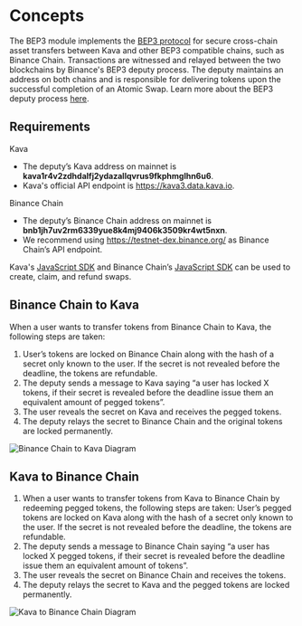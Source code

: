 
# Concepts

The BEP3 module implements the [BEP3 protocol](https://github.com/binance-chain/BEPs/blob/master/BEP3.md) for secure cross-chain asset transfers between Kava and other BEP3 compatible chains, such as Binance Chain. Transactions are witnessed and relayed between the two blockchains by Binance's BEP3 deputy process. The deputy maintains an address on both chains and is responsible for delivering tokens upon the successful completion of an Atomic Swap. Learn more about the BEP3 deputy process [here](https://github.com/binance-chain/bep3-deputy).

## Requirements

Kava

- The deputy’s Kava address on mainnet is **kava1r4v2zdhdalfj2ydazallqvrus9fkphmglhn6u6**.
- Kava's official API endpoint is https://kava3.data.kava.io.

Binance Chain

- The deputy’s Binance Chain address on mainnet is **bnb1jh7uv2rm6339yue8k4mj9406k3509kr4wt5nxn**.
- We recommend using https://testnet-dex.binance.org/ as Binance Chain’s API endpoint.

Kava's [JavaScript SDK](https://github.com/Kava-Labs/javascript-sdk) and Binance Chain’s [JavaScript SDK](https://github.com/binance-chain/javascript-sdk) can be used to create, claim, and refund swaps.

## Binance Chain to Kava

When a user wants to transfer tokens from Binance Chain to Kava, the following steps are taken:

1. User’s tokens are locked on Binance Chain along with the hash of a secret only known to the user. If the secret is not revealed before the deadline, the tokens are refundable.
2. The deputy sends a message to Kava saying “a user has locked X tokens, if their secret is revealed before the deadline issue them an equivalent amount of pegged tokens”.
3. The user reveals the secret on Kava and receives the pegged tokens.
4. The deputy relays the secret to Binance Chain and the original tokens are locked permanently.

![Binance Chain to Kava Diagram](./diagrams/BEP3_binance_chain_to_kava.jpg)

## Kava to Binance Chain

1. When a user wants to transfer tokens from Kava to Binance Chain by redeeming pegged tokens, the following steps are taken:
   User’s pegged tokens are locked on Kava along with the hash of a secret only known to the user. If the secret is not revealed before the deadline, the tokens are refundable.
2. The deputy sends a message to Binance Chain saying “a user has locked X pegged tokens, if their secret is revealed before the deadline issue them an equivalent amount of tokens”.
3. The user reveals the secret on Binance Chain and receives the tokens.
4. The deputy relays the secret to Kava and the pegged tokens are locked permanently.

![Kava to Binance Chain Diagram](./diagrams/BEP3_kava_to_binance_chain.jpg)


>
